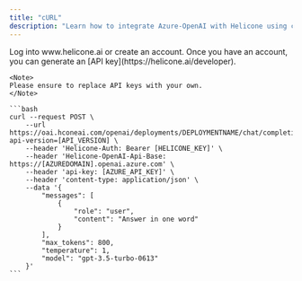 ```yaml
---
title: "cURL"
description: "Learn how to integrate Azure-OpenAI with Helicone using cURL."
---
```


<Steps>
  <Step title="Create an account + Generate an API Key">
    Log into www.helicone.ai or create an account. Once you have an account, you
    can generate an [API key](https://helicone.ai/developer).
  </Step>
    <Step title="Create an account + Generate an API Key">
    
    <Note>
    Please ensure to replace API keys with your own. 
    </Note>

    ```bash
    curl --request POST \
        --url https://oai.hconeai.com/openai/deployments/DEPLOYMENTNAME/chat/completions?api-version=[API_VERSION] \
        --header 'Helicone-Auth: Bearer [HELICONE_KEY]' \
        --header 'Helicone-OpenAI-Api-Base: https://[AZUREDOMAIN].openai.azure.com' \
        --header 'api-key: [AZURE_API_KEY]' \
        --header 'content-type: application/json' \
        --data '{
            "messages": [
                {
                    "role": "user",
                    "content": "Answer in one word"
                }
            ],
            "max_tokens": 800,
            "temperature": 1,
            "model": "gpt-3.5-turbo-0613"
        }'
    ```

  </Step>
</Steps>
